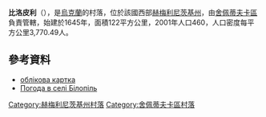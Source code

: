 {{coord|50|3|8|N|27|6|39|E|scale:30000|display=title}}

'''比洛皮利'''（{{lang-uk|Білопіль}}），是[[烏克蘭|烏克蘭]]的村落，位於該國西部[[赫梅利尼茨基州|赫梅利尼茨基州]]，由[[舍佩蒂夫卡區|舍佩蒂夫卡區]]負責管轄，始建於1645年，面積122平方公里，2001年人口460，人口密度每平方公里3,770.49人。

==參考資料==
* [http://gska2.rada.gov.ua/pls/z7502/A005?rdat1=11.04.2015&rf7571=37229 облікова картка]{{dead link|date=2018年3月 |bot=InternetArchiveBot |fix-attempted=yes }}
* [http://weather.in.ua/ua/hmel'nickaja/1340 Погода в селі Білопіль] {{Wayback|url=http://weather.in.ua/ua/hmel%27nickaja/1340 |date=20111220144107 }}

{{DEFAULTSORT:Білопіль}}
[[Category:赫梅利尼茨基州村落|Category:赫梅利尼茨基州村落]]
[[Category:舍佩蒂夫卡區村落|Category:舍佩蒂夫卡區村落]]


{{Khmelnytskyi-geo-stub}}